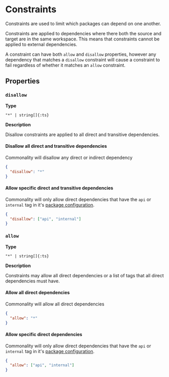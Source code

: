 # Constraints

Constraints are used to limit which packages can depend on one another.

Constraints are applied to dependencies where there both the source and target are in the same workspace.
This means that constraints cannot be applied to external dependencies.

A constraint can have both `allow` and `disallow` properties, however any dependency that matches a `disallow` constraint will cause a constraint to fail regardless of whether it matches an `allow` constraint.

## Properties

### `disallow`

**Type**

`"*" | string[]{:ts}`

**Description**

Disallow constraints are applied to all direct and transitive dependencies.

#### Disallow all direct and transitive dependencies

Commonality will disallow any direct or indirect dependency

```json
{
  "disallow": "*"
}
```

#### Allow specific direct and transitive dependencies

Commonality will only allow direct dependencies that have the `api` or `internal` tag in it's [package configuration](/reference/configuration#package-configuration).

```json
{
  "disallow": ["api", "internal"]
}
```

### `allow`

**Type**

`"*" | string[]{:ts}`

**Description**

Constraints may allow all direct dependencies or a list of tags that all direct dependencies must have.

#### Allow all direct dependencies

Commonality will allow all direct dependencies

```json
{
  "allow": "*"
}
```

#### Allow specific direct dependencies

Commonality will only allow direct dependencies that have the `api` or `internal` tag in it's [package configuration](/reference/configuration#package-configuration).

```json
{
  "allow": ["api", "internal"]
}
```
